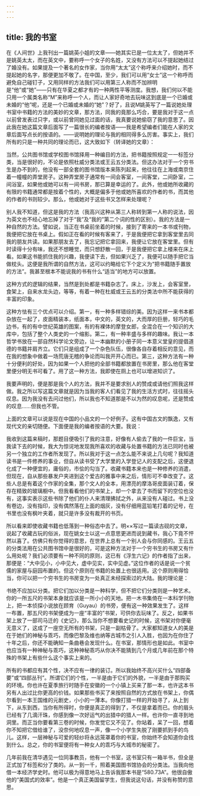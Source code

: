 ```yaml
---
---
---
```

title: 我的书室
---




在《人间世》上我刊出一篇姚英小姐的文章——她其实已是一位太太了，但她并不是姚英太太，而在英文中，要称呼一个女子的名姓，又没有方法可以不提起她结过了婚没有。如果提及一个著名的女作家，当你用“太太”这个称呼来介绍她时，而不提起她的名字，那便更加不敬了。在中国，至少，我们可以用“女士”这一个称呼而避免自己碰钉子，又用同样的方法我们可以用第三人称而不加辨明是“他”或“她”——只有在华夏之都才有的一种两性平等测度。我想，我们何以不能只用一个属类名称“M”来称呼一个人，而让人家好奇地去玩味这到底是一个已婚或未婚的“他”呢，还是一个已婚或未婚的“她”？好了，且说M姚英写了一篇说她处理书室中书籍的方法的美妙的文章，那方法，同我的竟那么巧合，要是我对于这一点以前曾发表过只字，或以前曾同她见过面的话，我真要说她偷窃了我的意思了。因此我在她这篇文章后面写了一篇很长的编者按语——我是希望编者们能在人家的文章后面写点长的按语的。——说明她的理论与我的相同得多么厉害。事实上，我们所有的只是一种共同的理论而已，这大致如下（转译她的文章）：

当然，公共图书馆或学校图书馆择用一种编目的方法，把书籍按照规定一一标签分类，当是很好的，不论是依照杜威分类法或王云五分类法。但这办法对于一个穷书生是办不到的，他没有一部全套的图书馆版本来陈列起来，他往往在上海或南京住着一幢幢的弄堂房子。这种弄堂房子通常有一间会客室，一间客堂，二间卧室，二间浴室，如果他或她可以有一间书房，那已算是幸运的了。此外，他或她所收藏的有限的书籍通常都是按着个性的，大概是偏多于他或她所喜欢的作者的书，而其他的作者的书则较少。那么，他或她对于这些书又怎样来处理呢？

别人我不知道，但这是我的方法（我高兴这种从第三人称转到第一人称的说法，因为英文也不经心地忘掉了对于“我”及“我的”第二个词的性的区别）。我的方法是一种自然的方法。譬如说，当正在书桌前坐着的时候，接到了寄来的一本书或刊物，我便把它放在书桌上。假如正在看的时候有客来了，于是我便把它拿到客堂里去同我的朋友共读。如果那朋友去了，我忘记把它拿回来，我便让它放在客堂里。但有时读得十分有味，我还不想睡觉，而只想舒散一回，于是我便把它拿上楼来在床上看。如果这书能抓住我的兴趣，我便读下去，但如果兴乏了，我便可以随手把它当做枕头。这便是我所谓的自然方法，这可以约略给它下个定义为“把书籍随手置放的方法”。我甚至根本不能说我的书有什么“适当”的地方可以放置。

这种方式的逻辑的结果，当然是到处都是书籍杂志了。床上，沙发上，会客室里，食架上，自来水龙头边，等等，有着一种在杜威或王云五的分类法中所不能获得的丰富的印象。

这种方怯有三个优点可以介绍。第一，有一种多样错综的美。因为这样一来书本都杂放在一起了，皮面精装本，纸面本，中文的，英文的，大而厚的巨册，轻巧的毛边书，有的有中世纪英雄的图案，有的有裸体的摩登女郎，全混合在一个知识的大库中，包括了整个人类史的一个缩影。第二，有一种丰盛与多样的趣味。我让一本哲学书放在一部自然科学论文旁边，让一本幽默的小册子同一本意义堂皇的提倡道德的书籍并肩齐立。它们只是组成了一个杂色队伍，很像各自存着相反的意见，而在我的想象中做着一场荒唐无稽的争论而叫我开开心而已。第三，这种方法有一种十分便利的好处，因为如果一个人把他的全部书籍都放置在书房里，那么他在客堂里便分明无书可看了。用了这一种方法，我即使在厕上也可以增进知识了。

我要声明的，便是那是我个人的方法，我并不是要求别人的赞成或请他们照我这样做。我之所以写这篇文章就是因为当我的客人们看见了我的生活方式时，往往摇头叹息。因为我没有去问过他们，所以我也不知道那是不以为然的叹息呢，还是赞成的叹息……但我也不管。

上面的文章可以说是现在中国的小品文的一个好例子。这有中国古文的飘逸，又有现代文的亲切随便。下面便是我的编者按语的大要。我说：

我收到这篇来稿时，那题目便吸引了我的注意，好像有人偷去了我的一件巨宝，当我读下去的时候，我大为惊诧地发现我所喜欢的收藏与处置书籍的方法已同时也被另一个独立的工作者所发现了。所以我对于这一点怎么能不来说上几句呢？我知道读书是一件修养的事业，但自从读书受了大学里的入学登记人的支配之后，这便退化成了一种便宜的，庸俗的，市侩的勾当了。收藏书籍本来也是一种修养的消遣，但现在，自从那些暴发户夹进到这个爱古的雅事中来之后，情形可不幸改变了。这些人总是有着这个作家的全集，那个文人的全本，用漂亮的摩洛哥皮面装订着，保存在精致的玻璃橱中。但我看看他们的书架上，却一个拿去了书而留下的空位也没有，这事实表示这些书除了他们的仆人来清理拂拭之外，从来没有人碰过。书上没有卷边，没有指印，没有偶然落在上面的烟灰，没有仔细用蓝铅笔打着的记号，在书里也没有枫叶夹着，就只是许多没有裁开的书页。

所以看来即使收藏书籍也低落到一种俗态中去了。明××写过一篇读古砚的文章，说起了收藏古玩的俗派，现在姚女士以这一点意思更进而说到藏书，我心下竟不怦然以喜了。仿佛只有你觉得的意思，在世界上总有一个别人会与你同感的。王云五的分类法用在公共图书馆中是很好的，可是这种方法对于一个穷书生的书房又有什么用处呢？我们必须要有一种不同的原则，这已有《浮生六记》的作者指了出来，那便是：“大中见小，小中见大，虚中见实，实中见虚。”这位作者的话是说一个贫儒的家屋与庭园布置的。但这个原则在书籍的处置上也很适用。这个原则用得恰当，你可以把一个穷书生的书房变为一处真正未经探索过的大陆。我的理论是：

书绝不应加以分类。把它们加以分类是一种科学，但不把它们分类则是一种艺术。你的一所五尺的书架本身就应该是一所小小的天地。把一木书集倚在一本科学刊物上，把一本侦探小说放在顾育（Guyau）的书旁，便有这一种效果发生了。这样一布置，那五尺的书架便成为一座“丰富的”书架，可供你去玩味了。反之，如果书架上放了一部司马迁的《史记》，那么当你不想要看史记的时候，这书架对你便毫无意义了，这成了一座空无所有的书架，只是一副枯骨了。大家都知道女人的美是在于她们的神秘与乖巧，而像巴黎及维也纳等古城市之引人入胜，也因为在你住了十年之后，你还不能确知一条曲巷会发现什么。在书室，那情形也是如此。书室中也应当有一种神秘与乖巧，这种神秘乖巧从你决不能猜到几个月或几年前在那个特殊的书架上有些什么这个事实上来的。

所有的书都应有其个性，决不应有一律的装订。所以我始终不高兴买什么“四部备要”或“四部丛刊”。所谓它们的个性，一半是由于它们的外貌，一半是由于那购买的环境。你也许在夏季旅行时随手在安徽的一个小镇上买来了那一本，也许这本书另有人出过比你更高的价钱。如果那些书买了来按照自然的方式放在书架上，你偶尔看到一本王国维的元剧史，小小的一薄本。你像打猎一样的开始寻了，从上到下，从东到西，当你有所得时，你便是真正的得到了，不仅是拿着而已。你的眉头已经有了几滴汗珠，你感到像一次好运气的出猎中的猎人一样。也许你一直寻到地洞里。而正当你要看第三卷的时候，你发觉它又不见了。你站着，呆了一回，想着你不知把它借给谁了，没奈何地叹息一声，像一个小学生失脱了刚要抓到手的鸟儿。这样，一层神秘与可爱的轻纱将永远笼罩着你的书室，你始终不会知道你会找到什么。总之，你的书室便将有一种女人的乖巧与大城市的秘密了。

几年前我在清华遇见一位同事教员，他有一个书室，这书室只有一箱半书，但全是正式加了标签和分了类的。从一到一千，照着美国图书馆协会的分类法。当我向他借一本经济学史时。他可以极为得意地马上告诉我那本书是“580.73A”。他很自傲他的“美国式的效率”。他是一个真正美国留学生，但我说这句话，并没有称赞的意思。
